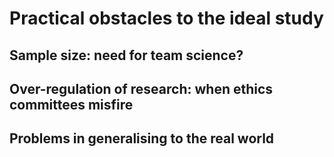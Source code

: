 #	Practical obstacles to the ideal study

## Sample size: need for team science?

## Over-regulation of research: when ethics committees misfire

## Problems in generalising to the real world
